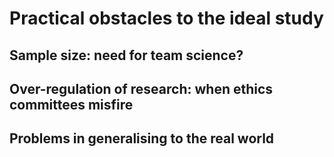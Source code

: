 #	Practical obstacles to the ideal study

## Sample size: need for team science?

## Over-regulation of research: when ethics committees misfire

## Problems in generalising to the real world
